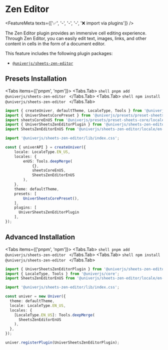 
# Zen Editor

<FeatureMeta texts={['✅', '-', '-', '-', '❌ import via plugins']} />

The Zen Editor plugin provides an immersive cell editing experience. Through Zen Editor, you can easily edit text, images, links, and other content in cells in the form of a document editor.

This feature includes the following plugin packages:

* [`@univerjs/sheets-zen-editor`](https://www.npmjs.com/package/@univerjs/sheets-zen-editor)

## Presets Installation

<Tabs items={['pnpm', 'npm']}>
  <Tabs.Tab>
    ```shell
    pnpm add @univerjs/sheets-zen-editor
    ```
  </Tabs.Tab>
  <Tabs.Tab>
    ```shell
    npm install @univerjs/sheets-zen-editor
    ```
  </Tabs.Tab>
</Tabs>

```ts {4-5,7,15,23}
import { createUniver, defaultTheme, LocaleType, Tools } from '@univerjs/presets';
import { UniverSheetsCorePreset } from '@univerjs/presets/preset-sheets-core';
import sheetsCoreEnUS from '@univerjs/presets/preset-sheets-core/locales/en-US';
import { UniverSheetsZenEditorPlugin } from '@univerjs/sheets-zen-editor';
import SheetsZenEditorEnUS from '@univerjs/sheets-zen-editor/locale/en-US';

import '@univerjs/sheets-zen-editor/lib/index.css';

const { univerAPI } = createUniver({
    locale: LocaleType.EN_US,
    locales: {
        enUS: Tools.deepMerge(
            {},
            sheetsCoreEnUS,
            SheetsZenEditorEnUS 
        ),
    },
    theme: defaultTheme,
    presets: [
        UniverSheetsCorePreset(),
    ],
    plugins: [
      UniverSheetsZenEditorPlugin 
    ],
});
```

## Advanced Installation

<Tabs items={['pnpm', 'npm']}>
  <Tabs.Tab>
    ```shell
    pnpm add @univerjs/sheets-zen-editor
    ```
  </Tabs.Tab>
  <Tabs.Tab>
    ```shell
    npm install @univerjs/sheets-zen-editor
    ```
  </Tabs.Tab>
</Tabs>

```typescript {3,5,12,17}
import { UniverSheetsZenEditorPlugin } from '@univerjs/sheets-zen-editor';
import { LocaleType, Tools } from '@univerjs/core';
import SheetsZenEditorEnUS from '@univerjs/sheets-zen-editor/locale/en-US';

import '@univerjs/sheets-zen-editor/lib/index.css';

const univer = new Univer({
  theme: defaultTheme,
  locale: LocaleType.EN_US,
  locales: {
    [LocaleType.EN_US]: Tools.deepMerge(
      SheetsZenEditorEnUS
    ),
  },
});

univer.registerPlugin(UniverSheetsZenEditorPlugin);
```
